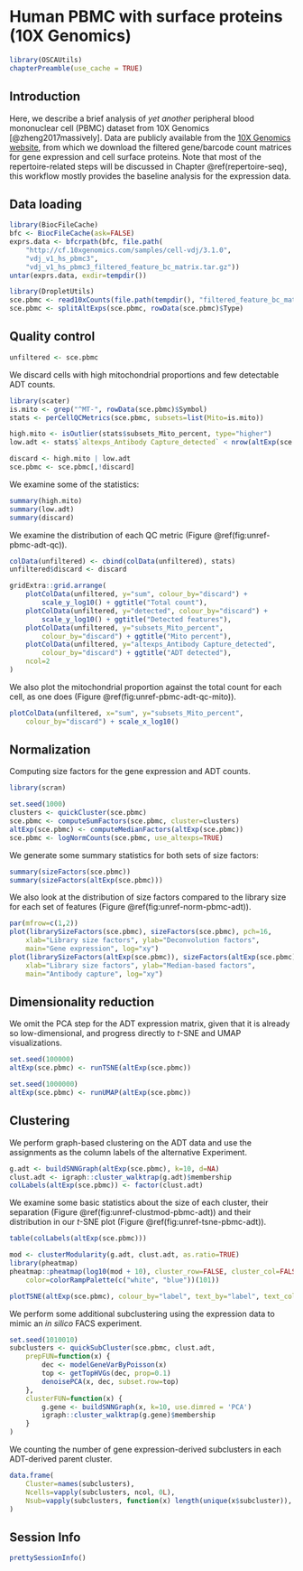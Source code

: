 # Human PBMC with surface proteins (10X Genomics)

```r
library(OSCAUtils)
chapterPreamble(use_cache = TRUE)
```

## Introduction

Here, we describe a brief analysis of _yet another_ peripheral blood mononuclear cell (PBMC) dataset from 10X Genomics [@zheng2017massively].
Data are publicly available from the [10X Genomics website](https://support.10xgenomics.com/single-cell-vdj/datasets/3.0.0/vdj_v1_mm_c57bl6_pbmc_5gex), from which we download the filtered gene/barcode count matrices for gene expression and cell surface proteins.
Note that most of the repertoire-related steps will be discussed in Chapter \@ref(repertoire-seq), this workflow mostly provides the baseline analysis for the expression data.

## Data loading

```r
library(BiocFileCache)
bfc <- BiocFileCache(ask=FALSE)
exprs.data <- bfcrpath(bfc, file.path(
    "http://cf.10xgenomics.com/samples/cell-vdj/3.1.0",
    "vdj_v1_hs_pbmc3",
    "vdj_v1_hs_pbmc3_filtered_feature_bc_matrix.tar.gz"))
untar(exprs.data, exdir=tempdir())

library(DropletUtils)
sce.pbmc <- read10xCounts(file.path(tempdir(), "filtered_feature_bc_matrix"))
sce.pbmc <- splitAltExps(sce.pbmc, rowData(sce.pbmc)$Type)
```

## Quality control

```r
unfiltered <- sce.pbmc
```

We discard cells with high mitochondrial proportions and few detectable ADT counts.

```r
library(scater)
is.mito <- grep("^MT-", rowData(sce.pbmc)$Symbol)
stats <- perCellQCMetrics(sce.pbmc, subsets=list(Mito=is.mito))

high.mito <- isOutlier(stats$subsets_Mito_percent, type="higher")
low.adt <- stats$`altexps_Antibody Capture_detected` < nrow(altExp(sce.pbmc))/2

discard <- high.mito | low.adt
sce.pbmc <- sce.pbmc[,!discard]
```

We examine some of the statistics:

```r
summary(high.mito)
summary(low.adt)
summary(discard)
```

We examine the distribution of each QC metric (Figure \@ref(fig:unref-pbmc-adt-qc)).

```r
colData(unfiltered) <- cbind(colData(unfiltered), stats)
unfiltered$discard <- discard

gridExtra::grid.arrange(
    plotColData(unfiltered, y="sum", colour_by="discard") +
        scale_y_log10() + ggtitle("Total count"),
    plotColData(unfiltered, y="detected", colour_by="discard") +
        scale_y_log10() + ggtitle("Detected features"),
    plotColData(unfiltered, y="subsets_Mito_percent",
        colour_by="discard") + ggtitle("Mito percent"),
    plotColData(unfiltered, y="altexps_Antibody Capture_detected",
        colour_by="discard") + ggtitle("ADT detected"),
    ncol=2
)
```

We also plot the mitochondrial proportion against the total count for each cell, as one does (Figure \@ref(fig:unref-pbmc-adt-qc-mito)).

```r
plotColData(unfiltered, x="sum", y="subsets_Mito_percent",
    colour_by="discard") + scale_x_log10()
```

## Normalization

Computing size factors for the gene expression and ADT counts.

```r
library(scran)

set.seed(1000)
clusters <- quickCluster(sce.pbmc)
sce.pbmc <- computeSumFactors(sce.pbmc, cluster=clusters)
altExp(sce.pbmc) <- computeMedianFactors(altExp(sce.pbmc))
sce.pbmc <- logNormCounts(sce.pbmc, use_altexps=TRUE)
```

We generate some summary statistics for both sets of size factors:

```r
summary(sizeFactors(sce.pbmc))
summary(sizeFactors(altExp(sce.pbmc)))
```

We also look at the distribution of size factors compared to the library size for each set of features (Figure \@ref(fig:unref-norm-pbmc-adt)).

```r
par(mfrow=c(1,2))
plot(librarySizeFactors(sce.pbmc), sizeFactors(sce.pbmc), pch=16,
    xlab="Library size factors", ylab="Deconvolution factors", 
    main="Gene expression", log="xy")
plot(librarySizeFactors(altExp(sce.pbmc)), sizeFactors(altExp(sce.pbmc)), pch=16,
    xlab="Library size factors", ylab="Median-based factors", 
    main="Antibody capture", log="xy")
```

## Dimensionality reduction

We omit the PCA step for the ADT expression matrix, given that it is already so low-dimensional,
and progress directly to $t$-SNE and UMAP visualizations.

```r
set.seed(100000)
altExp(sce.pbmc) <- runTSNE(altExp(sce.pbmc))

set.seed(1000000)
altExp(sce.pbmc) <- runUMAP(altExp(sce.pbmc))
```

## Clustering

We perform graph-based clustering on the ADT data and use the assignments as the column labels of the alternative Experiment.

```r
g.adt <- buildSNNGraph(altExp(sce.pbmc), k=10, d=NA)
clust.adt <- igraph::cluster_walktrap(g.adt)$membership
colLabels(altExp(sce.pbmc)) <- factor(clust.adt)
```

We examine some basic statistics about the size of each cluster, 
their separation (Figure \@ref(fig:unref-clustmod-pbmc-adt))
and their distribution in our $t$-SNE plot (Figure \@ref(fig:unref-tsne-pbmc-adt)).

```r
table(colLabels(altExp(sce.pbmc)))
```

```r
mod <- clusterModularity(g.adt, clust.adt, as.ratio=TRUE)
library(pheatmap)
pheatmap::pheatmap(log10(mod + 10), cluster_row=FALSE, cluster_col=FALSE,
    color=colorRampPalette(c("white", "blue"))(101))
```

```r
plotTSNE(altExp(sce.pbmc), colour_by="label", text_by="label", text_col="red")
```

We perform some additional subclustering using the expression data to mimic an _in silico_ FACS experiment.

```r
set.seed(1010010)
subclusters <- quickSubCluster(sce.pbmc, clust.adt,
    prepFUN=function(x) {
        dec <- modelGeneVarByPoisson(x)
        top <- getTopHVGs(dec, prop=0.1)
        denoisePCA(x, dec, subset.row=top)
    }, 
    clusterFUN=function(x) {
        g.gene <- buildSNNGraph(x, k=10, use.dimred = 'PCA')
        igraph::cluster_walktrap(g.gene)$membership
    }
)
```

We counting the number of gene expression-derived subclusters in each ADT-derived parent cluster.

```r
data.frame(
    Cluster=names(subclusters),
    Ncells=vapply(subclusters, ncol, 0L),
    Nsub=vapply(subclusters, function(x) length(unique(x$subcluster)), 0L)
)
```

## Session Info {-}

```r
prettySessionInfo()
```
